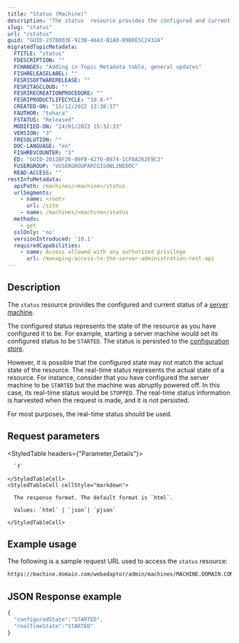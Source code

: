 ```yaml
---
title: "Status (Machine)"
description: "The status  resource provides the configured and current status of a server machine."
slug: "status"
url: "/status"
guid: "GUID-237BD03E-923B-46A3-B1A0-B9B0E5C2432A"
migratedTopicMetadata:
  FTITLE: "status"
  FDESCRIPTION: ""
  FCHANGES: "Adding in Topic Metadata table, general updates"
  FISHRELEASELABEL: ""
  FESRISOFTWARERELEASE: ""
  FESRITAGCLOUD: ""
  FESRIRECREATIONPROCEDURE: ""
  FESRIPRODUCTLIFECYCLE: "10.8-*"
  CREATED-ON: "13/12/2022 13:38:37"
  FAUTHOR: "tohara"
  FSTATUS: "Released"
  MODIFIED-ON: "24/01/2023 15:32:33"
  VERSION: "3"
  FRESOLUTION: ""
  DOC-LANGUAGE: "en"
  FISHREVCOUNTER: "3"
  ED: "GUID-2012BF26-89FB-4276-B874-1CF8A262E9C3"
  FUSERGROUP: "VUSERGROUPARCGISONLINEDOC"
  READ-ACCESS: ""
restInfoMetadata:
  apiPath: /machines/<machine>/status
  urlSegments:
    - name: <root>
      url: /site
    - name: /machines/<machine>/status
  methods:
    - get
  sslOnly: 'no'
  versionIntroduced: '10.1'
  requiredCapabilities:
    - name: Access allowed with any authorized privilege
      url: /managing-access-to-the-server-administration-rest-api
---
```


## Description

The `status` resource provides the configured and current status of a [server machine](/machine). 

The configured status represents the state of the resource as you have configured it to be. For example, starting a server machine would set its configured status to be `STARTED`. The status is persisted to the [configuration store](/configstore).

However, it is possible that the configured state may not match the actual state of the resource. The real-time status represents the actual state of a resource. For instance, consider that you have configured the server machine to be `STARTED` but the machine was abruptly powered off. In this case, its real-time status would be `STOPPED`. The real-time status information is harvested when the request is made, and it is not persisted.

For most purposes, the real-time status should be used.


##  Request parameters

<StyledTable headers={"Parameter,Details"}>
  <StyledTableRow>
    <StyledTableCell cellStyle="markdown">

      `f` 

    </StyledTableCell>
    <StyledTableCell cellStyle="markdown">

      The response format. The default format is `html`.

      Values: `html` | `json`| `pjson`

    </StyledTableCell>
  </StyledTableRow>
</StyledTable>


## Example usage

The following is a sample request URL used to access the `status` resource:

```markdown
https://machine.domain.com/webadaptor/admin/machines/MACHINE.DOMAIN.COM/status?f=pjson
```

## JSON Response example

```javascript
{
  "configuredState":"STARTED",
  "realTimeState":"STARTED"
}
```